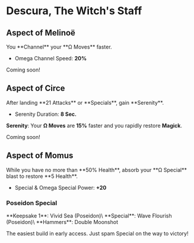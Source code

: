 
# Descura, The Witch's Staff

## <TextHighlight type="epic">Aspect of Melinoë</TextHighlight>

<Boon>
You **Channel** your **Ω Moves** faster.

- Omega Channel Speed: **20%**

</Boon>

Coming soon!

## <TextHighlight type="epic">Aspect of Circe</TextHighlight>

<Boon>
After landing **21 Attacks** or **Specials**, gain **Serenity**.

- Serenity Duration: **8 Sec.**

**Serenity**: Your **Ω Moves** are **15%** faster and you rapidly restore **Magick**.

</Boon>

Coming soon!

## <TextHighlight type="epic">Aspect of Momus</TextHighlight>

<Boon>
While you have no more than **50% Health**, absorb your **Ω Special** blast to restore **5 Health**.

- Special & Omega Special Power: **+20**

</Boon>

### Poseidon Special

<Boon>
**Keepsake 1**: Vivid Sea (Poseidon)\
**Special**: Wave Flourish (Poseidon)\
**Hammers**: Double Moonshot
</Boon>

The easiest build in early access. Just spam Special on the way to victory!
